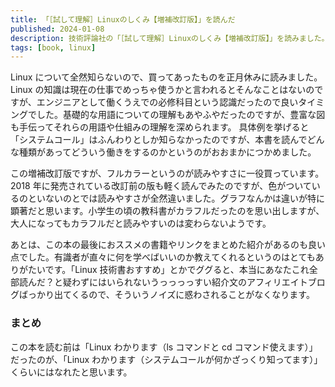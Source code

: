 ```yaml
---
title: 「［試して理解］Linuxのしくみ【増補改訂版】」を読んだ
published: 2024-01-08
description: 技術評論社の「［試して理解］Linuxのしくみ【増補改訂版】」を読みました。
tags: [book, linux]
---
```


Linux について全然知らないので、買ってあったものを正月休みに読みました。Linux の知識は現在の仕事でめっちゃ使うかと言われるとそんなことはないのですが、エンジニアとして働くうえでの必修科目という認識だったので良いタイミングでした。基礎的な用語についての理解もあやふやだったのですが、豊富な図も手伝ってそれらの用語や仕組みの理解を深められます。
具体例を挙げると「システムコール」はふんわりとしか知らなかったのですが、本書を読んでどんな種類があってどういう働きをするのかというのがおおまかにつかめました。

この増補改訂版ですが、フルカラーというのが読みやすさに一役買っています。2018 年に発売されている改訂前の版も軽く読んでみたのですが、色がついているのといないのとでは読みやすさが全然違いました。グラフなんかは違いが特に顕著だと思います。小学生の頃の教科書がカラフルだったのを思い出しますが、大人になってもカラフルだと読みやすいのは変わらないようです。

あとは、この本の最後におススメの書籍やリンクをまとめた紹介があるのも良い点でした。有識者が直々に何を学べばいいのか教えてくれるというのはとてもありがたいです。「Linux 技術書おすすめ」とかでググると、本当にあなたこれ全部読んだ？と疑わずにはいられないうっっっっすい紹介文のアフィリエイトブログばっかり出てくるので、そういうノイズに惑わされることがなくなります。

### まとめ

この本を読む前は「Linux わかります（ls コマンドと cd コマンド使えます）」だったのが、「Linux わかります（システムコールが何かざっくり知ってます）」くらいにはなれたと思います。
